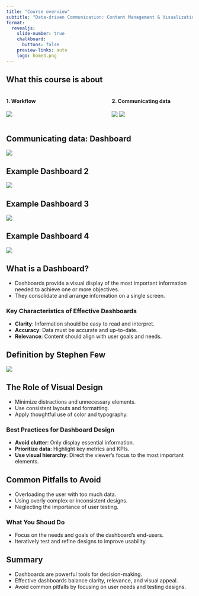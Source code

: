 ```yaml
---
title: "Course overview"
subtitle: "Data-driven Communication: Content Management & Visualization for Marketing & Communication Sciences"
format: 
  revealjs:
    slide-number: true
    chalkboard: 
      buttons: false
    preview-links: auto
    logo: home3.png
---
```



## What this course is about {.smaller}

::: columns
::: {.column width="45%"}
#### 1. Workflow

![](workflow.png)
:::

::: {.column width="5%"}
:::

::: {.column width="45%"}
#### 2. Communicating data
![](tidyflow.png)
![](homepage.png)
:::
:::


## Communicating data: Dashboard

![](dashboard_1.png)


## Example Dashboard 2

![](dashboard_2.png)

## Example Dashboard 3

![](dashboard_3.png)


## Example Dashboard 4

![](dashboard_4.png)


## What is a Dashboard?

- Dashboards provide a visual display of the most important information needed to achieve one or more objectives.
- They consolidate and arrange information on a single screen.

### Key Characteristics of Effective Dashboards

- **Clarity**: Information should be easy to read and interpret.
- **Accuracy**: Data must be accurate and up-to-date.
- **Relevance**: Content should align with user goals and needs.


## Definition by Stephen Few

![](definition.png)

## The Role of Visual Design

- Minimize distractions and unnecessary elements.
- Use consistent layouts and formatting.
- Apply thoughtful use of color and typography.

### Best Practices for Dashboard Design

- **Avoid clutter**: Only display essential information.
- **Prioritize data**: Highlight key metrics and KPIs.
- **Use visual hierarchy**: Direct the viewer's focus to the most important elements.


## Common Pitfalls to Avoid

- Overloading the user with too much data.
- Using overly complex or inconsistent designs.
- Neglecting the importance of user testing.

### What You Shoud Do

- Focus on the needs and goals of the dashboard's end-users.
- Iteratively test and refine designs to improve usability.

## Summary

- Dashboards are powerful tools for decision-making.
- Effective dashboards balance clarity, relevance, and visual appeal.
- Avoid common pitfalls by focusing on user needs and testing designs.
